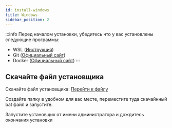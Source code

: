 ```yaml
---
id: install-windows
title: Windows
sidebar_position: 2
---
```


:::info
Перед началом установки, убедитесь что у вас установлены следующие программы:

- WSL ([Инструкция](https://learn.microsoft.com/ru-ru/windows/wsl/install))
- Git ([Официальный сайт](https://git-scm.com/))
- Docker ([Официальный сайт](https://www.docker.com/products/docker-desktop/))
:::

## Скачайте файл установщика

Скачайте файл установщика:
[Перейти к файлу](https://github.com/Gml-Launcher/Gml.Backend.Installer/blob/master/windows64-installer.bat)

Создайте папку в удобном для вас месте, переместите туда скачайнный bat файл и запустите.

Запустите установщик от имени администратора и дождитесь окончания установки